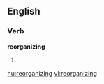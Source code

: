 ==English==

===Verb===
'''reorganizing'''

# {{present participle of|[[reorganize]]}}

[[hu:reorganizing]]
[[vi:reorganizing]]